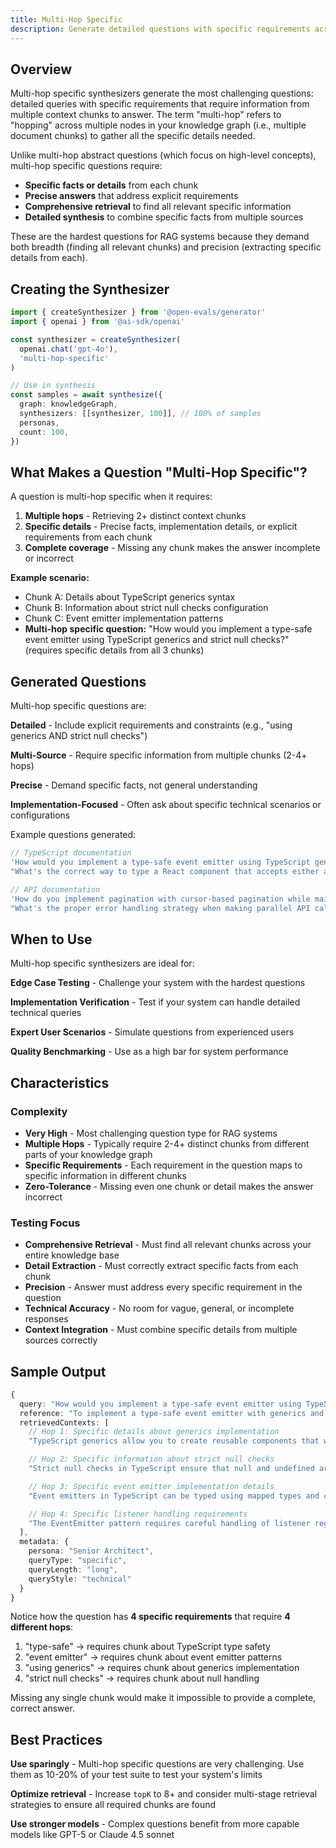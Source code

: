 ```yaml
---
title: Multi-Hop Specific
description: Generate detailed questions with specific requirements across contexts
---
```


## Overview

Multi-hop specific synthesizers generate the most challenging questions: detailed queries with specific requirements that require information from multiple context chunks to answer. The term "multi-hop" refers to "hopping" across multiple nodes in your knowledge graph (i.e., multiple document chunks) to gather all the specific details needed.

Unlike multi-hop abstract questions (which focus on high-level concepts), multi-hop specific questions require:

- **Specific facts or details** from each chunk
- **Precise answers** that address explicit requirements
- **Comprehensive retrieval** to find all relevant specific information
- **Detailed synthesis** to combine specific facts from multiple sources

These are the hardest questions for RAG systems because they demand both breadth (finding all relevant chunks) and precision (extracting specific details from each).

## Creating the Synthesizer

```typescript
import { createSynthesizer } from '@open-evals/generator'
import { openai } from '@ai-sdk/openai'

const synthesizer = createSynthesizer(
  openai.chat('gpt-4o'),
  'multi-hop-specific'
)

// Use in synthesis
const samples = await synthesize({
  graph: knowledgeGraph,
  synthesizers: [[synthesizer, 100]], // 100% of samples
  personas,
  count: 100,
})
```

## What Makes a Question "Multi-Hop Specific"?

A question is multi-hop specific when it requires:

1. **Multiple hops** - Retrieving 2+ distinct context chunks
2. **Specific details** - Precise facts, implementation details, or explicit requirements from each chunk
3. **Complete coverage** - Missing any chunk makes the answer incomplete or incorrect

**Example scenario:**

- Chunk A: Details about TypeScript generics syntax
- Chunk B: Information about strict null checks configuration
- Chunk C: Event emitter implementation patterns
- **Multi-hop specific question:** "How would you implement a type-safe event emitter using TypeScript generics and strict null checks?" (requires specific details from all 3 chunks)

## Generated Questions

Multi-hop specific questions are:

**Detailed** - Include explicit requirements and constraints (e.g., "using generics AND strict null checks")

**Multi-Source** - Require specific information from multiple chunks (2-4+ hops)

**Precise** - Demand specific facts, not general understanding

**Implementation-Focused** - Often ask about specific technical scenarios or configurations

Example questions generated:

```typescript
// TypeScript documentation
'How would you implement a type-safe event emitter using TypeScript generics and strict null checks?'
"What's the correct way to type a React component that accepts either a string or number prop and renders differently based on the type?"

// API documentation
'How do you implement pagination with cursor-based pagination while maintaining sort order and filtering by multiple fields?'
"What's the proper error handling strategy when making parallel API calls with different retry policies?"
```

## When to Use

Multi-hop specific synthesizers are ideal for:

**Edge Case Testing** - Challenge your system with the hardest questions

**Implementation Verification** - Test if your system can handle detailed technical queries

**Expert User Scenarios** - Simulate questions from experienced users

**Quality Benchmarking** - Use as a high bar for system performance

## Characteristics

### Complexity

- **Very High** - Most challenging question type for RAG systems
- **Multiple Hops** - Typically require 2-4+ distinct chunks from different parts of your knowledge graph
- **Specific Requirements** - Each requirement in the question maps to specific information in different chunks
- **Zero-Tolerance** - Missing even one chunk or detail makes the answer incorrect

### Testing Focus

- **Comprehensive Retrieval** - Must find all relevant chunks across your entire knowledge base
- **Detail Extraction** - Must correctly extract specific facts from each chunk
- **Precision** - Answer must address every specific requirement in the question
- **Technical Accuracy** - No room for vague, general, or incomplete responses
- **Context Integration** - Must combine specific details from multiple sources correctly

## Sample Output

```typescript
{
  query: "How would you implement a type-safe event emitter using TypeScript generics and strict null checks?",
  reference: "To implement a type-safe event emitter with generics and strict null checks: 1) Define an interface for event types mapping event names to payload types, 2) Use a generic constraint to ensure type safety, 3) Implement methods with proper null handling...",
  retrievedContexts: [
    // Hop 1: Specific details about generics implementation
    "TypeScript generics allow you to create reusable components that work with multiple types. Use <T extends Type> syntax to constrain generic types...",

    // Hop 2: Specific information about strict null checks
    "Strict null checks in TypeScript ensure that null and undefined are handled explicitly. Enable with 'strictNullChecks': true in tsconfig.json. Types must explicitly include null or undefined...",

    // Hop 3: Specific event emitter implementation details
    "Event emitters in TypeScript can be typed using mapped types and conditional types. Define event maps as Record<EventName, PayloadType>...",

    // Hop 4: Specific listener handling requirements
    "The EventEmitter pattern requires careful handling of listener registration and emission. Store listeners in a Map<EventName, Set<Handler>>..."
  ],
  metadata: {
    persona: "Senior Architect",
    queryType: "specific",
    queryLength: "long",
    queryStyle: "technical"
  }
}
```

Notice how the question has **4 specific requirements** that require **4 different hops**:

1. "type-safe" → requires chunk about TypeScript type safety
2. "event emitter" → requires chunk about event emitter patterns
3. "using generics" → requires chunk about generics implementation
4. "strict null checks" → requires chunk about null handling

Missing any single chunk would make it impossible to provide a complete, correct answer.

## Best Practices

**Use sparingly** - Multi-hop specific questions are very challenging. Use them as 10-20% of your test suite to test your system's limits

**Optimize retrieval** - Increase `topK` to 8+ and consider multi-stage retrieval strategies to ensure all required chunks are found

**Use stronger models** - Complex questions benefit from more capable models like GPT-5 or Claude 4.5 sonnet
